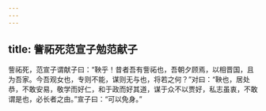 ```yaml
---
---
---
```

title: 訾祏死范宣子勉范献子
---


訾祏死，范宣子谓献子曰：“鞅乎！昔者吾有訾祏也，吾朝夕顾焉，以相晋国，且为吾家。今吾观女也，专则不能，谋则无与也，将若之何？”对曰：“鞅也，居处恭，不敢安易，敬学而好仁，和于政而好其道，谋于众不以贾好，私志虽衷，不敢谓是也，必长者之由。”宣子曰：“可以免身。”

